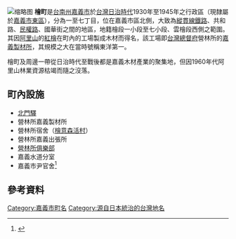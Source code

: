{{japanese|japanese=檜町|kana=ひのきちょう|romaji=Hinokichō}}
[[File:KagiMap1931.jpg|缩略图]]
'''檜町'''是[[台南州|台南州]][[嘉義市|嘉義市]]於[[台灣|台灣]][[台灣日治時期|日治時代]]1930年至1945年之行政區（現隸屬於[[嘉義市|嘉義市]][[東區_(嘉義市)|東區]]），分為一至七丁目，位在嘉義市區北側，大致為[[縱貫線_(鐵路)|縱貫線鐵路]]、共和路、[[民權路_(嘉義市)|民權路]]、國華街之間的地區，地籍檜段一小段至七小段、雲檜段西側之範圍。其因[[阿里山國家森林遊樂區|阿里山]]的[[紅檜|紅檜]]在町內的工場製成木材而得名，該工場即[[台灣總督府|台灣總督府]]營林所的[[原嘉義製材所|嘉義製材所]]，其規模之大在當時號稱東洋第一。

檜町及周邊一帶從日治時代至戰後都是嘉義木材產業的聚集地，但因1960年代阿里山林業資源枯竭而隨之沒落。

== 町內設施 ==
*[[北門車站_(嘉義)|北門驛]]
*營林所嘉義製材所
*營林所宿舍（[[檜意森活村|檜意森活村]]）
*營林所嘉義出張所
*[[嘉義營林俱樂部|營林所俱樂部]]
*嘉義水道分室
*嘉義市尹官舍<ref>{{Cite book|title=臺南州電話帖|last=臺灣總督府交通局遞信部|year=1937-09-30}}</ref>

{{TW-geo-stub}}

== 參考資料 ==
<references />
{{嘉義市舊町名}}

[[Category:嘉義市町名|Category:嘉義市町名]]
[[Category:源自日本統治的台灣地名|Category:源自日本統治的台灣地名]]